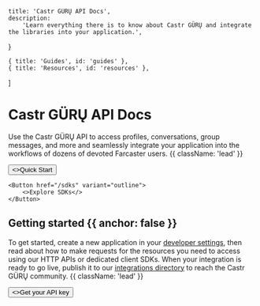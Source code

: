 
    title: 'Castr GÜRŲ API Docs',
    description:
        'Learn everything there is to know about Castr GÜRŲ and integrate the libraries into your application.',
}

    { title: 'Guides', id: 'guides' },
    { title: 'Resources', id: 'resources' },
]

<HeroPattern />

# Castr GÜRŲ API Docs

Use the Castr GÜRŲ API to access profiles, conversations, group messages, and more and seamlessly integrate your application into the workflows of dozens of devoted Farcaster users. {{ className: 'lead' }}

<div className="not-prose mb-16 mt-6 flex gap-3">
    <Button href="/quick" arrow="right">
        <>Quick Start</>
    </Button>

    <Button href="/sdks" variant="outline">
        <>Explore SDKs</>
    </Button>
</div>

## Getting started {{ anchor: false }}

To get started, create a new application in your [developer settings](#), then read about how to make requests for the resources you need to access using our HTTP APIs or dedicated client SDKs. When your integration is ready to go live, publish it to our [integrations directory](#) to reach the Castr GÜRŲ community. {{ className: 'lead' }}

<div className="not-prose">
    <Button href="/sdks" variant="text" arrow="right">
        <>Get your API key</>
    </Button>
</div>

<Guides />

<Resources />
